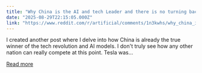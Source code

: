 ```yaml
---
title: "Why China is the AI and tech Leader and there is no turning back."
date: "2025-08-29T22:15:05.000Z"
link: "https://www.reddit.com/r/artificial/comments/1n3kwhs/why_china_is_the_ai_and_tech_leader_and_there_is/"
---
```


I created another post where I delve into how China is already the true winner of the tech revolution and AI models. I don't truly see how any other nation can really compete at this point.
 Tesla was...

[Read more](https://www.reddit.com/r/artificial/comments/1n3kwhs/why_china_is_the_ai_and_tech_leader_and_there_is/)
